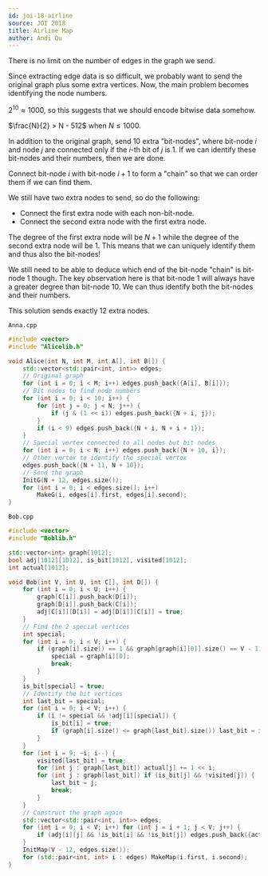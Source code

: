 ```yaml
---
id: joi-18-airline
source: JOI 2018
title: Airline Map
author: Andi Qu
---
```


<Spoiler title="Hint 1">

There is no limit on the number of edges in the graph we send.

Since extracting edge data is so difficult, we probably want to send the
original graph plus some extra vertices. Now, the main problem becomes
identifying the node numbers.

</Spoiler>

<Spoiler title="Hint 2">

$2^{10} \approx 1000$, so this suggests that we should encode bitwise data
somehow.

</Spoiler>

<Spoiler title="Hint 3">

$\frac{N}{2} > N - 512$ when $N \leq 1000$.

</Spoiler>

<Spoiler title="Solution">

In addition to the original graph, send 10 extra "bit-nodes", where bit-node $i$
and node $j$ are connected only if the $i$-th bit of $j$ is 1. If we can
identify these bit-nodes and their numbers, then we are done.

Connect bit-node $i$ with bit-node $i + 1$ to form a "chain" so that we can
order them if we can find them.

We still have two extra nodes to send, so do the following:

- Connect the first extra node with each non-bit-node.
- Connect the second extra node with the first extra node.

The degree of the first extra node will be $N + 1$ while the degree of the
second extra node will be 1. This means that we can uniquely identify them and
thus also the bit-nodes!

We still need to be able to deduce which end of the bit-node "chain" is bit-node
1 though. The key observation here is that bit-node 1 will always have a greater
degree than bit-node 10. We can thus identify both the bit-nodes and their
numbers.

This solution sends exactly 12 extra nodes.

`Anna.cpp`

```cpp
#include <vector>
#include "Alicelib.h"

void Alice(int N, int M, int A[], int B[]) {
	std::vector<std::pair<int, int>> edges;
	// Original graph
	for (int i = 0; i < M; i++) edges.push_back({A[i], B[i]});
	// Bit nodes to find node numbers
	for (int i = 0; i < 10; i++) {
		for (int j = 0; j < N; j++) {
			if (j & (1 << i)) edges.push_back({N + i, j});
		}
		if (i < 9) edges.push_back({N + i, N + i + 1});
	}
	// Special vertex connected to all nodes but bit nodes
	for (int i = 0; i < N; i++) edges.push_back({N + 10, i});
	// Other vertex to identify the special vertex
	edges.push_back({N + 11, N + 10});
	// Send the graph
	InitG(N + 12, edges.size());
	for (int i = 0; i < edges.size(); i++)
		MakeG(i, edges[i].first, edges[i].second);
}
```

`Bob.cpp`

```cpp
#include <vector>
#include "Boblib.h"

std::vector<int> graph[1012];
bool adj[1012][1012], is_bit[1012], visited[1012];
int actual[1012];

void Bob(int V, int U, int C[], int D[]) {
	for (int i = 0; i < U; i++) {
		graph[C[i]].push_back(D[i]);
		graph[D[i]].push_back(C[i]);
		adj[C[i]][D[i]] = adj[D[i]][C[i]] = true;
	}
	// Find the 2 special vertices
	int special;
	for (int i = 0; i < V; i++) {
		if (graph[i].size() == 1 && graph[graph[i][0]].size() == V - 11) {
			special = graph[i][0];
			break;
		}
	}
	is_bit[special] = true;
	// Identify the bit vertices
	int last_bit = special;
	for (int i = 0; i < V; i++) {
		if (i != special && !adj[i][special]) {
			is_bit[i] = true;
			if (graph[i].size() <= graph[last_bit].size()) last_bit = i;
		}
	}
	for (int i = 9; ~i; i--) {
		visited[last_bit] = true;
		for (int j : graph[last_bit]) actual[j] += 1 << i;
		for (int j : graph[last_bit]) if (is_bit[j] && !visited[j]) {
			last_bit = j;
			break;
		}
	}
	// Construct the graph again
	std::vector<std::pair<int, int>> edges;
	for (int i = 0; i < V; i++) for (int j = i + 1; j < V; j++) {
		if (adj[i][j] && !is_bit[i] && !is_bit[j]) edges.push_back({actual[i], actual[j]});
	}
	InitMap(V - 12, edges.size());
	for (std::pair<int, int> i : edges) MakeMap(i.first, i.second);
}
```

</Spoiler>
